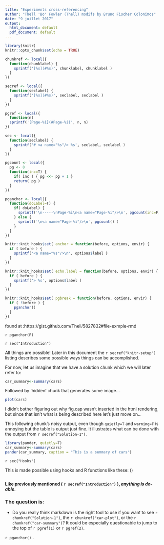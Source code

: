 ```yaml
---
title: "Experiments cross-referencing"
author: "Thell 'Bo' Fowler (Thell) modifs by Bruno Fischer Colonimos"
date: "9 juillet 2017"
output:
  html_document: default
  pdf_document: default
---
```


```r
library(knitr)
knitr::opts_chunk$set(echo = TRUE)
```


```r
chunkref <- local({
  function(chunklabel) {
    sprintf('[%s](#%s)', chunklabel, chunklabel )
  }  
})

secref <- local({
  function(seclabel) {
    sprintf('[%s](#%s)', seclabel, seclabel )
  }  
})

pgref <- local({
  function(n)
  sprintf('[Page-%i](#Page-%i)', n, n)
})

sec <- local({
  function(seclabel) {
    sprintf('# <a name="%s"/> %s', seclabel, seclabel )
  }  
})

pgcount <- local({
  pg <- 0
  function(inc=T) {
    if( inc ) { pg <<- pg + 1 }
    return( pg )
  }
})

pganchor <- local({
  function(doLabel=T) {
    if( doLabel) {
      sprintf('\n-----\nPage-%i\n<a name="Page-%i"/>\n', pgcount(inc=F), pgcount() )
    } else {
      sprintf('\n<a name="Page-%i"/>\n', pgcount() )
    }
  }
})

knitr::knit_hooks$set( anchor = function(before, options, envir) {
  if ( before ) {
    sprintf('<a name="%s"/>\n', options$label )
  }
})

knitr::knit_hooks$set( echo.label = function(before, options, envir) {
  if ( before ) {
    sprintf('> %s', options$label )
  }
})

knitr::knit_hooks$set( pgbreak = function(before, options, envir) {
  if ( !before ) {
    pganchor()
  }
})

````

found at :https://gist.github.com/Thell/5827832#file-exmple-rmd

`r pganchor(F)`

`r sec("Introduction")`

All things are possible!  Later in this document the `r secref("knitr-setup")` listing describes some possible ways things can be accomplished.

For now, let us imagine that we have a solution chunk which we will later refer to:

```r
car_summary<-summary(cars)
```

Followed by 'hidden' chunk that generates some image...

```r
plot(cars)
```

I didn't bother figuring out why fig.cap wasn't inserted in the html rendering, but since that isn't what is being described here let's just move on...

This following chunk's noisy output, even though `quietly=T` and `warning=F` is annoying but the table is output just fine.  It illustrates what can be done with the output from `r secref("Solution-1")`.

```r
library(pander, quietly=T)
car_summary<-summary(cars)
pander(car_summary, caption = "This is a summary of cars")
```



`r sec("Hooks")`


This is made possible using hooks and R functions like these: ()

```r
```


__Like previously mentioned ( `r secref("Introduction")` ), _anything is do-able_.__  


### The question is:

* Do you really think markdown is the right tool to use if you want to see `r chunkref("Solution-1")`, the `r chunkref("car-plot")`, or the `r chunkref("car-summary")`?  It could be especially questionable to jump to the top of `r pgref(1)` or `r pgref(2)`.

`r pganchor()`
.
 

